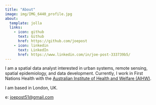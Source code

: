 ```yaml
---
title: "About"
image: img/IMG_6440_profile.jpg
about:
  template: jolla
  links:
    - icon: github
      text: Github
      href: https://github.com/joepost
    - icon: linkedin
      text: LinkedIn
      href: https://www.linkedin.com/in/joe-post-333739b5/
---
```


I am a spatial data analyst interested in urban systems, remote sensing, spatial epidemiology, and data development. Currently, I work in First Nations Health with the [Australian Institute of Health and Welfare (AIHW)](https://www.aihw.gov.au/).

I am based in London, UK.

e: [joepost51\@gmail.com](mailto:joepost51@gmail.com)